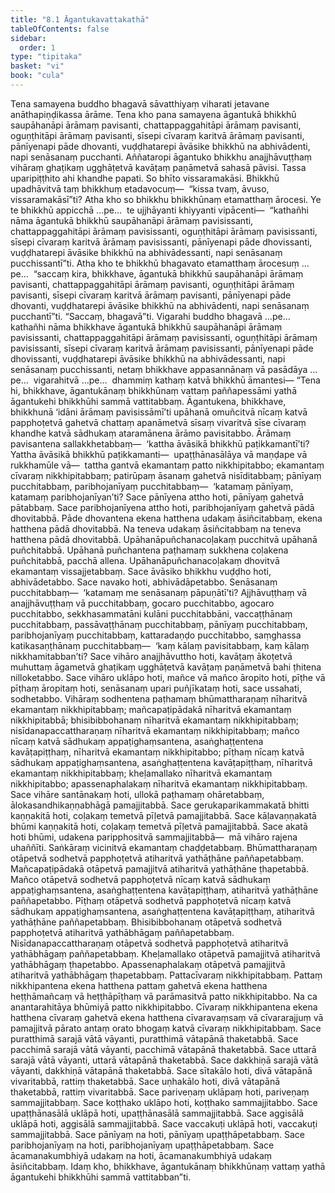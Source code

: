 ```yaml
---
title: "8.1 Āgantukavattakathā"
tableOfContents: false
sidebar:
  order: 1
type: "tipitaka"
basket: "vi"
book: "cula"
---
```



<DynamicBreadcrumb />

<Division number="356" book="cula">

<Paragraph number="1655" book="cula">
Tena samayena buddho bhagavā sāvatthiyaṃ viharati jetavane anāthapiṇḍikassa ārāme. Tena kho pana samayena āgantukā bhikkhū saupāhanāpi ārāmaṃ pavisanti, chattappaggahitāpi ārāmaṃ pavisanti, oguṇṭhitāpi ārāmaṃ pavisanti, sīsepi cīvaraṃ karitvā ārāmaṃ pavisanti, pānīyenapi pāde dhovanti, vuḍḍhatarepi āvāsike bhikkhū na abhivādenti, napi senāsanaṃ pucchanti. Aññataropi āgantuko bhikkhu anajjhāvuṭṭhaṃ vihāraṃ ghaṭikaṃ ugghāṭetvā kavāṭaṃ paṇāmetvā sahasā pāvisi. Tassa uparipiṭṭhito ahi khandhe papati. So bhīto vissaramakāsi. Bhikkhū upadhāvitvā taṃ bhikkhuṃ etadavocuṃ—  “kissa tvaṃ, āvuso, vissaramakāsī”ti? Atha kho so bhikkhu bhikkhūnaṃ etamatthaṃ ārocesi.
</Paragraph>

<Paragraph number="1656" book="cula">
Ye te bhikkhū appicchā …pe…  te ujjhāyanti khiyyanti vipācenti—  “kathañhi nāma āgantukā bhikkhū saupāhanāpi ārāmaṃ pavisissanti, chattappaggahitāpi ārāmaṃ pavisissanti, oguṇṭhitāpi ārāmaṃ pavisissanti, sīsepi cīvaraṃ karitvā ārāmaṃ pavisissanti, pānīyenapi pāde dhovissanti, vuḍḍhatarepi āvāsike bhikkhū na abhivādessanti, napi senāsanaṃ pucchissantī”ti. Atha kho te bhikkhū bhagavato etamatthaṃ ārocesuṃ …pe…  “saccaṃ kira, bhikkhave, āgantukā bhikkhū saupāhanāpi ārāmaṃ pavisanti, chattappaggahitāpi ārāmaṃ pavisanti, oguṇṭhitāpi ārāmaṃ pavisanti, sīsepi cīvaraṃ karitvā ārāmaṃ pavisanti, pānīyenapi pāde dhovanti, vuḍḍhatarepi āvāsike bhikkhū na abhivādenti, napi senāsanaṃ pucchantī”ti. “Saccaṃ, bhagavā”ti. Vigarahi buddho bhagavā …pe…  kathañhi nāma bhikkhave āgantukā bhikkhū saupāhanāpi ārāmaṃ pavisissanti, chattappaggahitāpi ārāmaṃ pavisissanti, oguṇṭhitāpi ārāmaṃ pavisissanti, sīsepi cīvaraṃ karitvā ārāmaṃ pavisissanti, pānīyenapi pāde dhovissanti, vuḍḍhatarepi āvāsike bhikkhū na abhivādessanti, napi senāsanaṃ pucchissanti, netaṃ bhikkhave appasannānaṃ vā pasādāya …pe…  vigarahitvā …pe…  dhammiṃ kathaṃ katvā bhikkhū āmantesi—
</Paragraph>

</Division>
<Division number="357" book="cula">

<Paragraph number="1657" book="cula">
“Tena hi, bhikkhave, āgantukānaṃ bhikkhūnaṃ vattaṃ paññapessāmi yathā āgantukehi bhikkhūhi sammā vattitabbaṃ. Āgantukena, bhikkhave, bhikkhunā ‘idāni ārāmaṃ pavisissāmī’ti upāhanā omuñcitvā nīcaṃ katvā papphoṭetvā gahetvā chattaṃ apanāmetvā sīsaṃ vivaritvā sīse cīvaraṃ khandhe katvā sādhukaṃ ataramānena ārāmo pavisitabbo. Ārāmaṃ pavisantena sallakkhetabbaṃ—  ‘kattha āvāsikā bhikkhū paṭikkamantī’ti? Yattha āvāsikā bhikkhū paṭikkamanti—  upaṭṭhānasālāya vā maṇḍape vā rukkhamūle vā—  tattha gantvā ekamantaṃ patto nikkhipitabbo; ekamantaṃ cīvaraṃ nikkhipitabbaṃ; patirūpaṃ āsanaṃ gahetvā nisīditabbaṃ; pānīyaṃ pucchitabbaṃ, paribhojanīyaṃ pucchitabbaṃ—  ‘katamaṃ pānīyaṃ, katamaṃ paribhojanīyan’ti? Sace pānīyena attho hoti, pānīyaṃ gahetvā pātabbaṃ. Sace paribhojanīyena attho hoti, paribhojanīyaṃ gahetvā pādā dhovitabbā. Pāde dhovantena ekena hatthena udakaṃ āsiñcitabbaṃ, ekena hatthena pādā dhovitabbā. Na teneva udakaṃ āsiñcitabbaṃ na teneva hatthena pādā dhovitabbā. Upāhanāpuñchanacoḷakaṃ pucchitvā upāhanā puñchitabbā. Upāhanā puñchantena paṭhamaṃ sukkhena coḷakena puñchitabbā, pacchā allena. Upāhanāpuñchanacoḷakaṃ dhovitvā ekamantaṃ vissajjetabbaṃ.
</Paragraph>

<Paragraph number="1658" book="cula">
Sace āvāsiko bhikkhu vuḍḍho hoti, abhivādetabbo. Sace navako hoti, abhivādāpetabbo. Senāsanaṃ pucchitabbaṃ—  ‘katamaṃ me senāsanaṃ pāpuṇātī’ti? Ajjhāvuṭṭhaṃ vā anajjhāvuṭṭhaṃ vā pucchitabbaṃ, gocaro pucchitabbo, agocaro pucchitabbo, sekkhasammatāni kulāni pucchitabbāni, vaccaṭṭhānaṃ pucchitabbaṃ, passāvaṭṭhānaṃ pucchitabbaṃ, pānīyaṃ pucchitabbaṃ, paribhojanīyaṃ pucchitabbaṃ, kattaradaṇḍo pucchitabbo, saṃghassa katikasaṇṭhānaṃ pucchitabbaṃ—  ‘kaṃ kālaṃ pavisitabbaṃ, kaṃ kālaṃ nikkhamitabban’ti? Sace vihāro anajjhāvuttho hoti, kavāṭaṃ ākoṭetvā muhuttaṃ āgametvā ghaṭikaṃ ugghāṭetvā kavāṭaṃ paṇāmetvā bahi ṭhitena nilloketabbo.
</Paragraph>

<Paragraph number="1659" book="cula">
Sace vihāro uklāpo hoti, mañce vā mañco āropito hoti, pīṭhe vā pīṭhaṃ āropitaṃ hoti, senāsanaṃ upari puñjīkataṃ hoti, sace ussahati, sodhetabbo. Vihāraṃ sodhentena paṭhamaṃ bhūmattharaṇaṃ nīharitvā ekamantaṃ nikkhipitabbaṃ; mañcapaṭipādakā nīharitvā ekamantaṃ nikkhipitabbā; bhisibibbohanaṃ nīharitvā ekamantaṃ nikkhipitabbaṃ; nisīdanapaccattharaṇaṃ nīharitvā ekamantaṃ nikkhipitabbaṃ; mañco nīcaṃ katvā sādhukaṃ appaṭighaṃsantena, asaṅghaṭṭentena kavāṭapiṭṭhaṃ, nīharitvā ekamantaṃ nikkhipitabbo; pīṭhaṃ nīcaṃ katvā sādhukaṃ appaṭighaṃsantena, asaṅghaṭṭentena kavāṭapiṭṭhaṃ, nīharitvā ekamantaṃ nikkhipitabbaṃ; kheḷamallako nīharitvā ekamantaṃ nikkhipitabbo; apassenaphalakaṃ nīharitvā ekamantaṃ nikkhipitabbaṃ. Sace vihāre santānakaṃ hoti, ullokā paṭhamaṃ ohāretabbaṃ, ālokasandhikaṇṇabhāgā pamajjitabbā. Sace gerukaparikammakatā bhitti kaṇṇakitā hoti, coḷakaṃ temetvā pīḷetvā pamajjitabbā. Sace kāḷavaṇṇakatā bhūmi kaṇṇakitā hoti, coḷakaṃ temetvā pīḷetvā pamajjitabbā. Sace akatā hoti bhūmi, udakena paripphositvā sammajjitabbā—  mā vihāro rajena uhaññīti. Saṅkāraṃ vicinitvā ekamantaṃ chaḍḍetabbaṃ.
</Paragraph>

<Paragraph number="1660" book="cula">
Bhūmattharaṇaṃ otāpetvā sodhetvā papphoṭetvā atiharitvā yathāṭhāne paññapetabbaṃ. Mañcapaṭipādakā otāpetvā pamajjitvā atiharitvā yathāṭhāne ṭhapetabbā. Mañco otāpetvā sodhetvā papphoṭetvā nīcaṃ katvā sādhukaṃ appaṭighaṃsantena, asaṅghaṭṭentena kavāṭapiṭṭhaṃ, atiharitvā yathāṭhāne paññapetabbo. Pīṭhaṃ otāpetvā sodhetvā papphoṭetvā nīcaṃ katvā sādhukaṃ appaṭighaṃsantena, asaṅghaṭṭentena kavāṭapiṭṭhaṃ, atiharitvā yathāṭhāne paññapetabbaṃ. Bhisibibbohanaṃ otāpetvā sodhetvā papphoṭetvā atiharitvā yathābhāgaṃ paññapetabbaṃ. Nisīdanapaccattharaṇaṃ otāpetvā sodhetvā papphoṭetvā atiharitvā yathābhāgaṃ paññapetabbaṃ. Kheḷamallako otāpetvā pamajjitvā atiharitvā yathābhāgaṃ ṭhapetabbo. Apassenaphalakaṃ otāpetvā pamajjitvā atiharitvā yathābhāgaṃ ṭhapetabbaṃ. Pattacīvaraṃ nikkhipitabbaṃ. Pattaṃ nikkhipantena ekena hatthena pattaṃ gahetvā ekena hatthena heṭṭhāmañcaṃ vā heṭṭhāpīṭhaṃ vā parāmasitvā patto nikkhipitabbo. Na ca anantarahitāya bhūmiyā patto nikkhipitabbo. Cīvaraṃ nikkhipantena ekena hatthena cīvaraṃ gahetvā ekena hatthena cīvaravaṃsaṃ vā cīvararajjuṃ vā pamajjitvā pārato antaṃ orato bhogaṃ katvā cīvaraṃ nikkhipitabbaṃ.
</Paragraph>

<Paragraph number="1661" book="cula">
Sace puratthimā sarajā vātā vāyanti, puratthimā vātapānā thaketabbā. Sace pacchimā sarajā vātā vāyanti, pacchimā vātapānā thaketabbā. Sace uttarā sarajā vātā vāyanti, uttarā vātapānā thaketabbā. Sace dakkhiṇā sarajā vātā vāyanti, dakkhiṇā vātapānā thaketabbā. Sace sītakālo hoti, divā vātapānā vivaritabbā, rattiṃ thaketabbā. Sace uṇhakālo hoti, divā vātapānā thaketabbā, rattiṃ vivaritabbā.
</Paragraph>

<Paragraph number="1662" book="cula">
Sace pariveṇaṃ uklāpaṃ hoti, pariveṇaṃ sammajjitabbaṃ. Sace koṭṭhako uklāpo hoti, koṭṭhako sammajjitabbo. Sace upaṭṭhānasālā uklāpā hoti, upaṭṭhānasālā sammajjitabbā. Sace aggisālā uklāpā hoti, aggisālā sammajjitabbā. Sace vaccakuṭi uklāpā hoti, vaccakuṭi sammajjitabbā. Sace pānīyaṃ na hoti, pānīyaṃ upaṭṭhāpetabbaṃ. Sace paribhojanīyaṃ na hoti, paribhojanīyaṃ upaṭṭhāpetabbaṃ. Sace ācamanakumbhiyā udakaṃ na hoti, ācamanakumbhiyā udakaṃ āsiñcitabbaṃ. Idaṃ kho, bhikkhave, āgantukānaṃ bhikkhūnaṃ vattaṃ yathā āgantukehi bhikkhūhi sammā vattitabban”ti.
</Paragraph>
</Division>